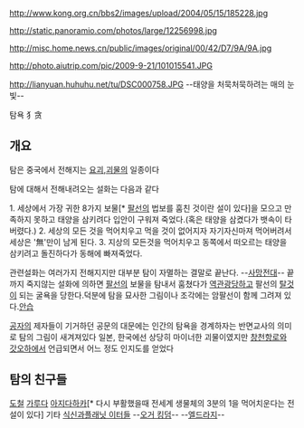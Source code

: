 http://www.kong.org.cn/bbs2/images/upload/2004/05/15/185228.jpg

http://static.panoramio.com/photos/large/12256998.jpg

http://misc.home.news.cn/public/images/original/00/42/D7/9A/9A.jpg

http://photo.aiutrip.com/pic/2009-9-21/101015541.JPG

http://lianyuan.huhuhu.net/tu/DSC000758.JPG
--태양을 처묵처묵하려는 매의 눈빛--


탐욕 犭贪

== 개요 ==
탐은 중국에서 전해지는 [[요괴]],[[괴물]]의 일종이다

탐에 대해서 전해내려오는 설화는 다음과 같다

1. 세상에서 가장 귀한 8가지 보물[* [[팔선]]의 법보를 훔친 것이란 설이 있다]을 모으고 만족하지 못하고 태양을 삼키려다 입안이 구워져 죽었다.(혹은 태양을 삼켰다가 뱃속이 타버렸다.)
2. 세상의 모든 것을 먹어치우고 먹을 것이 없어지자 자기자신마져 먹어버려서 세상은 '無'만이 남게 된다.
3. 지상의 모든것을 먹어치우고 동쪽에서 떠오르는 태양을 삼키려고 돌진하다가 동해에 빠져죽었다.

관련설화는 여러가지 전해지지만 대부분 탐이 자멸하는 결말로 끝난다. --[[사망전대]]-- 끝까지 죽지않는 설화에 의하면 [[팔선]]의 보물을 탐내서 훔쳤다가 [[역관광]]당하고 팔선의 [[탈것]]이 되는 굴욕을 당한다.덕분에 탐을 묘사한 그림이나 조각에는 암팔선이 함께 그려져 있다.[[안습]]

[[공자]]의 제자들이 기거하던 공문의 대문에는 인간의 탐욕을 경계하자는 반면교사의 의미로 탐의 그림이 새겨져있다
일본, 한국에선 상당히 마이너한 괴물이였지만 [[창천항로]]와 [[갓오하]]에서 언급되면서 어느 정도 인지도를 얻었다

== 탐의 친구들 ==
[[도철]]
[[가루다]]
[[아지다하카]][* 다시 부활했을때 전세계 생물체의 3분의 1을 먹어치운다는 전설이 있다]
기타 [[식신]]과[[플래닛 이터]]들
--[[오거 킹덤]]--
--[[엘드라지]]--
